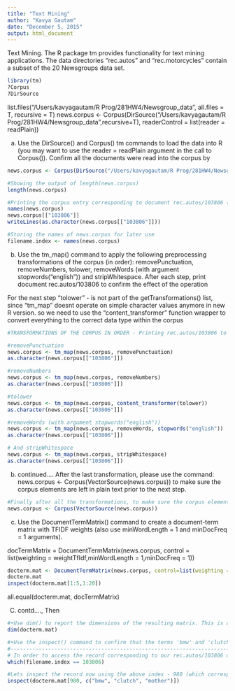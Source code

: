 ```yaml
---
title: "Text Mining"
author: "Kavya Gautam"
date: "December 5, 2015"
output: html_document
---
```

Text Mining. The R package tm provides functionality for text mining applications. The data directories “rec.autos” and “rec.motorcycles” contain a subset of the 20 Newsgroups data set. 

```r

library(tm)
?Corpus
?DirSource

```

list.files("/Users/kavyagautam/R Prog/281HW4/Newsgroup_data", all.files = T, recursive = T)
news.corpus <- Corpus(DirSource("/Users/kavyagautam/R Prog/281HW4/Newsgroup_data",recursive=T), readerControl = list(reader = readPlain))


(a) Use the DirSource() and Corpus() tm commands to load the data into R (you may want to use the reader = readPlain argument in the call to Corpus()). Confirm all the documents were read into the corpus by 


```r
news.corpus <- Corpus(DirSource("/Users/kavyagautam/R Prog/281HW4/Newsgroup_data",recursive=T), readerControl = list(reader = readPlain))

#Showing the output of length(news.corpus)
length(news.corpus)

#Printing the corpus entry corresponding to document rec.autos/103806 (hint: use names(news.corpus) and [[]] indexing to access corpus entries). 
names(news.corpus)
news.corpus[["103806"]]
writeLines(as.character(news.corpus[["103806"]]))

#Storing the names of news.corpus for later use
filename.index <- names(news.corpus)
```


(b) Use the tm_map() command to apply the following preprocessing transformations of the corpus (in order): removePunctuation, removeNumbers, tolower, removeWords (with argument stopwords("english")) and stripWhitespace. After each step, print document rec.autos/103806 to confirm the effect of the operation

For the next step "tolower" - is not part of the getTransformations() list, since "tm_map" doesnt operate on simple character values anymore in new R version. so we need to use the "content_transformer" function wrapper to convert everything to the correct data type within the corpus


```r
#TRANSFORMATIONS OF THE CORPUS IN ORDER - Printing rec.autos/103806 to confirm the effect of the operation after eachs step

#removePunctuation
news.corpus <- tm_map(news.corpus, removePunctuation)
as.character(news.corpus[["103806"]])

#removeNumbers
news.corpus <- tm_map(news.corpus, removeNumbers)
as.character(news.corpus[["103806"]])

#tolower
news.corpus <- tm_map(news.corpus, content_transformer(tolower))
as.character(news.corpus[["103806"]])

#removeWords (with argument stopwords("english"))
news.corpus <- tm_map(news.corpus, removeWords, stopwords("english"))
as.character(news.corpus[["103806"]])

# And stripWhitespace
news.corpus <- tm_map(news.corpus, stripWhitespace)
as.character(news.corpus[["103806"]])

```

(b) continued....
After the last transformation, please use the command: news.corpus <- Corpus(VectorSource(news.corpus)) to make sure the corpus elements are left in plain text prior to the next step.


```r
#Finally after all the transformations, to make sure the corpus elements are left in plain text prior to the next step.
news.corpus <- Corpus(VectorSource(news.corpus))

```

(c) Use the DocumentTermMatrix() command to create a document-term matrix with TFIDF weights (also use minWordLength = 1 and minDocFreq = 1 arguments).  

docTermMatrix = DocumentTermMatrix(news.corpus, control = list(weighting = weightTfIdf,minWordLength = 1,minDocFreq = 1))

```r
docterm.mat <- DocumentTermMatrix(news.corpus, control=list(weighting = function(x) weightTfIdf(x, normalize = FALSE), minWordLength = 1, minDocFreq = 1))
docterm.mat
inspect(docterm.mat[1:5,1:20])
```
all.equal(docterm.mat, docTermMatrix)

(C) contd...., Then
 
```r
#•Use dim() to report the dimensions of the resulting matrix. This is a very sparse matrix with far fewer non-zero entries than the dim() values would suggest.
dim(docterm.mat)

#•Use the inspect() command to confirm that the terms 'bmw' and 'clutch' are present in our rec.autos/103806 document but 'mother' isn’t.
#--------------------------------------------------------------------------
# In order to access the record corresponding to our rec.autos/103806 document, we need the index of the record "103806". we can fetch that using our filename.index vector we stored earlier as follows:
which(filename.index == 103806)

#Lets inspect the record now using the above index - 980 (which corresponds to the rec.autos/103806 document)
inspect(docterm.mat[980, c("bmw", "clutch", "mother")])

```